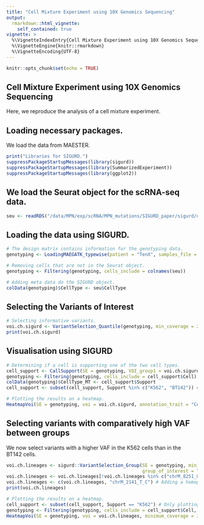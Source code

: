 ```yaml
---
title: "Cell Mixture Experiment using 10X Genomics Sequencing"
output:
  rmarkdown::html_vignette:
    self_contained: true
vignette: >
  %\VignetteIndexEntry{Cell Mixture Experiment using 10X Genomics Sequencing}
  %\VignetteEngine{knitr::rmarkdown}
  %\VignetteEncoding{UTF-8}
---
```


```r
knitr::opts_chunk$set(echo = TRUE)
```
## Cell Mixture Experiment using 10X Genomics Sequencing

Here, we reproduce the analysis of a cell mixture experiment. 

## Loading necessary packages.

We load the data from MAESTER. 

```r
print("Libraries for SIGURD.")
suppressPackageStartupMessages(library(sigurd))
suppressPackageStartupMessages(library(SummarizedExperiment))
suppressPackageStartupMessages(library(ggplot2))
```

## We load the Seurat object for the scRNA-seq data.

```r
seu <- readRDS("/data/MPN/exp/scRNA/MPN_mutations/SIGURD_paper/sigurd/data/TenX_CellLineMix_Seurat_Keep_Renamed.rds")
```

## Loading the data using SIGURD.

```r
# The design matrix contains information for the genotyping data.
genotyping <- LoadingMAEGATK_typewise(patient = "TenX", samples_file = "/data/MPN/exp/scRNA/MPN_mutations/SIGURD_paper/sigurd/data/MAESTER_Reproduction.csv", min_cells = 0, type_use = "Amplicon_MT", verbose = FALSE)

# Removing cells that are not in the Seurat object.
genotyping <- Filtering(genotyping, cells_include = colnames(seu))

# Adding meta data do the SIGURD object.
colData(genotyping)$CellType <- seu$CellType
```

## Selecting the Variants of Interest

```r
# Selecting informative variants. 
voi.ch.sigurd <- VariantSelection_Quantile(genotyping, min_coverage = 20, min_quality = 30, quantiles = c(0.1, 0.9), thresholds = c(0.1, 0.9), verbose = FALSE)
print(voi.ch.sigurd)
```

## Visualisation using SIGURD

```r
# Determining if a cell is supporting one of the two cell types.
cell_support <- CallSupport(SE = genotyping, VOI_group1 = voi.ch.sigurd[voi.ch.sigurd != "chrM_7990_C_T"], VOI_group2 = "chrM_7990_C_T", group1_name = "K562", group2_name = "BT142", min_mutated_reads = 3, min_reads = 30, group_factor = c(10,2), verbose = FALSE)
genotyping <- Filtering(genotyping, cells_include = cell_support$Cell)
colData(genotyping)$CellType_MT <- cell_support$Support
cell_support <- subset(cell_support, Support %in% c("K562", "BT142")) # Selecting only cells with sufficient support for a set of variants.

# Plotting the results on a heatmap.
HeatmapVoi(SE = genotyping, voi = voi.ch.sigurd, annotation_trait = "CellType", minimum_coverage = 3)
```

## Selecting variants with comparatively high VAF between groups

We now select variants with a higher VAF in the K562 cells than in the BT142 cells.

```r
voi.ch.lineages <- sigurd::VariantSelection_Group(SE = genotyping, min_coverage = 100, quantiles = c(0.01, 0.99), thresholds = c(0.01, 0.02), min_quality = 30,
                                                  group_of_interest = "CellType_MT", group1 = "K562", group2 = "BT142", group_factor = 5, remove_nocall = FALSE, verbose = FALSE)
voi.ch.lineages <- voi.ch.lineages[!voi.ch.lineages %in% c("chrM_8251_G_A", "chrM_7693_C_T")] # These variants are not detected in the bulk data and were removed by hand.
voi.ch.lineages <- c(voi.ch.lineages, "chrM_2141_T_C") # Adding a homoplasmic variant as positive control.
print(voi.ch.lineages)

# Plotting the results on a heatmap.
cell_support <- subset(cell_support, Support == "K562") # Only plotting K562 cells.
genotyping <- Filtering(genotyping, cells_include = cell_support$Cell, verbose = FALSE)
HeatmapVoi(SE = genotyping, voi = voi.ch.lineages, minimum_coverage = 3, sort_cells = TRUE, cluster_variants = TRUE)
```
